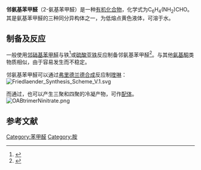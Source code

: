 {{Chembox
| ImageFile = 2-Aminobenzaldehyde.svg
| ImageSize = 132
| ImageAlt = 
| PIN = 2-Aminobenzaldehyde
| SystematicName = 2-Aminobenzenecarbaldehyde
| OtherNames = ''ortho''-Aminobenzaldehyde<br />2-Formylaniline
|Section1={{Chembox Identifiers
| CASNo = 529-23-7
| PubChem = 68255
| EC_number = 208-454-3
| ChemSpiderID = 61553
| InChI=1S/C7H7NO/c8-7-4-2-1-3-6(7)5-9/h1-5H,8H2
| InChIKey = FXWFZIRWWNPPOV-UHFFFAOYSA-N
| SMILES = C1=CC=C(C(=C1)C=O)N }}
|Section2={{Chembox Properties
| C=7|H=7|N=1|O=1
| MolarMass =
| Appearance = 黄色液体
| Density = 
| MeltingPtC = 32-34
| BoilingPt = 
| Solubility = good}}
|Section3={{Chembox Hazards
| MainHazards = 
| FlashPt = 
| AutoignitionPt = }}
}}

'''邻氨基苯甲醛'''（2-氨基苯甲醛）是一种[[有机化合物|有机化合物]]，化学式为C<sub>6</sub>H<sub>4</sub>(NH<sub>2</sub>)CHO。其是氨基苯甲醛的三种同分异构体之一，为低熔点黄色液体，可溶于水。

==制备及反应==
一般使用[[邻硝基苯甲醛|邻硝基苯甲醛]]与铁<ref>{{cite journal|journal=Org. Synth.|year=2012|volume=89|page=274|doi=10.15227/orgsyn.089.0274|title=o-Aminobenzaldehyde, Redox-Neutral Aminal Formation and Synthesis of Deoxyvasicinone|author1=Chen Zhang|author2=Chandra Kanta De|author3=Daniel Seidel}}</ref>或[[硫酸亚铁|硫酸亚铁]]反应制备邻氨基苯甲醛<ref>{{cite journal|journal=Org. Synth.|year=1948|volume=28|page=11|doi=10.15227/orgsyn.028.0011|title=o-Aminobenzaldehyde|author1=Lee Irvin Smith|author2=J. W. Opie}}</ref>。与其他[[氨基酮|氨基酮]]类物质相似，由于容易发生{{link-en|自缩合反应|self-condensation}}而不稳定。

邻氨基苯甲醛可以通过[[弗里德兰德合成|弗里德兰德合成]]反应制[[喹啉|喹啉]]：
[[Image:Friedlaender_Synthesis_Scheme_V.1.svg|center]]

而通过{{link-en|模板反应|template reaction}}，也可以产生三聚和四聚的冷凝产物，可作[[配体|配体]]。
[[File:OABtrimerNinitrate.png|thumb]]{{clear-left}}

==参考文献==
<references />

[[Category:苯甲醛|Category:苯甲醛]]
[[Category:胺|Category:胺]]